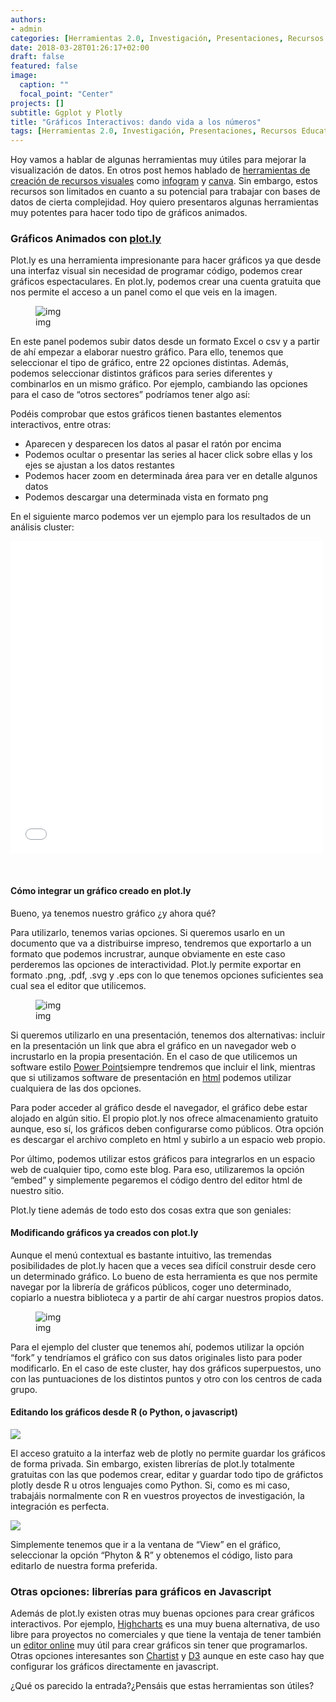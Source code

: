 ```yaml
---
authors:
- admin
categories: [Herramientas 2.0, Investigación, Presentaciones, Recursos Educativos, Reveal.js]
date: 2018-03-28T01:26:17+02:00
draft: false
featured: false
image:
  caption: ""
  focal_point: "Center"
projects: []
subtitle: Ggplot y Plotly
title: "Gráficos Interactivos: dando vida a los números"
tags: [Herramientas 2.0, Investigación, Presentaciones, Recursos Educativos, Reveal.js]
---
```


Hoy vamos a hablar de algunas herramientas muy útiles para mejorar la visualización de datos. En otros post hemos hablado de [herramientas de creación de recursos visuales](https://mcrecursosdocentes.blogspot.com.es/2015/04/recursos-visuales-2-nuestro-propio.html) como [infogram](https://infogram.com/app/#/library) y [canva](https://www.canva.com/es_es/). Sin embargo, estos recursos son limitados en cuanto a su potencial para trabajar con bases de datos de cierta complejidad. Hoy quiero presentaros algunas herramientas muy potentes para hacer todo tipo de gráficos animados.

### Gráficos Animados con [plot.ly](https://plot.ly/online-chart-maker/)

Plot.ly es una herramienta impresionante para hacer gráficos ya que desde una interfaz visual sin necesidad de programar código, podemos crear gráficos espectaculares. En plot.ly, podemos crear una cuenta gratuita que nos permite el acceso a un panel como el que veis en la imagen.

![img](./Imagen1.png)



En este panel podemos subir datos desde un formato Excel o csv y a partir de ahí empezar a elaborar nuestro gráfico. Para ello, tenemos que seleccionar el tipo de gráfico, entre 22 opciones distintas. Además, podemos seleccionar distintos gráficos para series diferentes y combinarlos en un mismo gráfico. Por ejemplo, cambiando las opciones para el caso de "otros sectores" podríamos tener algo así:

Podéis comprobar que estos gráficos tienen bastantes elementos interactivos, entre otras:

- Aparecen y desparecen los datos al pasar el ratón por encima
- Podemos ocultar o presentar las series al hacer click sobre ellas y los ejes se ajustan a los datos restantes
- Podemos hacer zoom en determinada área para ver en detalle algunos datos
- Podemos descargar una determinada vista en formato png

En el siguiente marco podemos ver un ejemplo para los resultados de un análisis cluster:

<iframe frameborder="0" height="500" scrolling="no" src="//plot.ly/~jtelszasz/230.embed" width="500"></iframe><br />

#### Cómo integrar un gráfico creado en plot.ly

Bueno, ya tenemos nuestro gráfico ¿y ahora qué?

Para utilizarlo, tenemos varias opciones. Si queremos usarlo en un documento que va a distribuirse impreso, tendremos que exportarlo a un formato que podemos incrustrar, aunque obviamente en este caso perderemos las opciones de interactividad. Plot.ly permite exportar en formato .png, .pdf, .svg y .eps con lo que tenemos opciones suficientes sea cual sea el editor que utilicemos.

![img](./Imagen5.png)

Si queremos utilizarlo en una presentación, tenemos dos alternativas: incluir en la presentación un link que abra el gráfico en un navegador web o incrustarlo en la propia presentación. En el caso de que utilicemos un software estilo [Power Point ](http://mcrecursosdocentes.blogspot.com.es/2015/04/muerte-por-powerpoint.html)siempre tendremos que incluir el link, mientras que si utilizamos software de presentación en [html ](http://mcrecursosdocentes.blogspot.com.es/2015/04/presentaciones-en-html-con-revealjs.html) podemos utilizar cualquiera de las dos opciones.

Para poder acceder al gráfico desde el navegador, el gráfico debe estar alojado en algún sitio. El propio plot.ly nos ofrece almacenamiento gratuito aunque, eso sí, los gráficos deben configurarse como públicos. Otra opción es descargar el archivo completo en html y subirlo a un espacio web propio.

Por último, podemos utilizar estos gráficos para integrarlos en un espacio web de cualquier tipo, como este blog. Para eso, utilizaremos la opción "embed" y simplemente pegaremos el código dentro del editor html de nuestro sitio.

Plot.ly tiene además de todo esto dos cosas extra que son geniales:

#### Modificando gráficos ya creados con plot.ly

Aunque el menú contextual es bastante intuitivo, las tremendas posibilidades de plot.ly hacen que a veces sea difícil construir desde cero un determinado gráfico. Lo bueno de esta herramienta es que nos permite navegar por la librería de gráficos públicos, coger uno determinado, copiarlo a nuestra biblioteca y a partir de ahí cargar nuestros propios datos.

![img](./Imagen2.png)

Para el ejemplo del cluster que tenemos ahí, podemos utilizar la opción "fork" y tendríamos el gráfico con sus datos originales listo para poder modificarlo. En el caso de este cluster, hay dos gráficos superpuestos, uno con las puntuaciones de los distintos puntos y otro con los centros de cada grupo.

#### Editando los gráficos desde R (o Python, o javascript)

![](./Imagen3.png)

El acceso gratuito a la interfaz web de plotly no permite guardar los gráficos de forma privada. Sin embargo, existen librerías de plot.ly totalmente gratuitas con las que podemos crear, editar y guardar todo tipo de gráfictos plotly desde R u otros lenguajes como Python. Si, como es mi caso, trabajáis normalmente con R en vuestros proyectos de investigación, la integración es perfecta.

![](./Imagen4.png)

Simplemente tenemos que ir a la ventana de "View" en el gráfico, seleccionar la opción "Phyton & R" y obtenemos el código, listo para editarlo de nuestra forma preferida.

### Otras opciones: librerías para gráficos en Javascript

Además de plot.ly existen otras muy buenas opciones para crear gráficos interactivos. Por ejemplo, [Highcharts](https://www.highcharts.com/) es una muy buena alternativa, de uso libre para proyectos no comerciales y que tiene la ventaja de tener también un [editor online](https://www.highcharts.com/products/highcharts-editor/) muy útil para crear gráficos sin tener que programarlos. Otras opciones interesantes son [Chartist](http://gionkunz.github.io/chartist-js/index.html) y [D3](https://d3js.org/) aunque en este caso hay que configurar los gráficos directamente en javascript.

¿Qué os parecido la entrada?¿Pensáis que estas herramientas son útiles? 